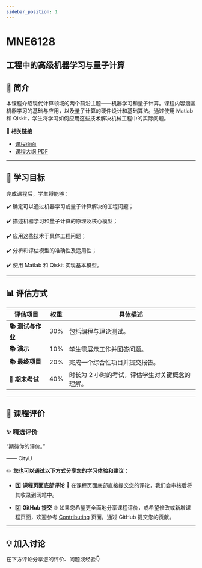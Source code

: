 ```yaml
---
sidebar_position: 1
---
```


# MNE6128
## 工程中的高级机器学习与量子计算

## **📘 简介**
本课程介绍现代计算领域的两个前沿主题——机器学习和量子计算。课程内容涵盖机器学习的基础与应用，以及量子计算的硬件设计和基础算法。通过使用 Matlab 和 Qiskit，学生将学习如何应用这些技术解决机械工程中的实际问题。

🔗 **相关链接**
- [课程页面](https://www.cityu.edu.hk/catalogue/pg/202526/course/MNE6128.htm)
- [课程大纲 PDF](https://www.cityu.edu.hk/catalogue/pg/202526/course/MNE6128.pdf)

---

## **🎯 学习目标**

完成课程后，学生将能够：

✔️ 确定可以通过机器学习或量子计算解决的工程问题；

✔️ 描述机器学习和量子计算的原理及核心模型；

✔️ 应用这些技术于具体工程问题；

✔️ 分析和评估模型的准确性及适用性；

✔️ 使用 Matlab 和 Qiskit 实现基本模型。

---

## **📊 评估方式**

| **评估项目**          | **权重** | **具体描述**                                                                                       |
|----------------------|---------|---------------------------------------------------------------------------------------------------|
| **📚 测试与作业**      | 30%     | 包括编程与理论测试。                                                                               |
| **📚 演示**           | 10%     | 学生需展示工作并回答问题。                                                                         |
| **📚 最终项目**        | 20%     | 完成一个综合性项目并提交报告。                                                                     |
| **📖 期末考试**        | 40%     | 时长为 2 小时的考试，评估学生对关键概念的理解。                                                   |

---

## **💬 课程评价**

### ✨ **精选评价**
<div className={commentStyles.commentBox}>
    <p className={commentStyles.commentText}>
        “期待你的评价。”
    </p>
    <p className={commentStyles.commentAuthor}>—— CityU</p>
</div>

✏️ **您也可以通过以下方式分享您的学习体验和建议：**

- 1️⃣ **课程页面底部评论**
💬 在课程页面底部直接提交您的评论，我们会审核后将其收录到网站中。

- 2️⃣ **GitHub 提交**
🌐 如果您希望更全面地分享课程评价，或希望修改或新增课程页面，欢迎参考 [Contributing](/contributing) 页面，通过 GitHub 提交您的贡献。

---

## **💡 加入讨论**

在下方评论分享您的评价、问题或经验👇
<Utterances />